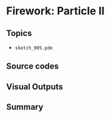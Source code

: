 
# Firework: Particle II  {#c5}

## Topics
- `sketch_005.pde`

## Source codes

## Visual Outputs

## Summary